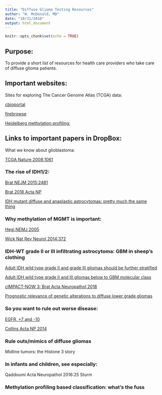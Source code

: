 ```yaml
---
title: "Diffuse Glioma Testing Resources"
author: "W. McDonald, MD"
date: "10/31/2018"
output: html_document
---
```


```r
knitr::opts_chunk$set(echo = TRUE)
```

## Purpose:

To provide a short list of resources for health care providers who take care of diffuse glioma patients.

## Important websites:
Sites for exploring The Cancer Genome Atlas (TCGA) data:

[cbioportal](http://www.cbioportal.org)

[firebrowse](http://firebrowse.org)

[Heidelberg methylation profiling:](https://www.molecularneuropathology.org/mnp)


## Links to important papers in DropBox:
What we know about glioblastoma:

[TCGA Nature 2008:1061](https://www.dropbox.com/s/or0sndekgttrs84/_Parsons-2008-An%20integrated%20genomi.pdf?dl=0)

### The rise of IDH1/2:
[Brat NEJM 2015:2481](https://www.dropbox.com/s/wk0p2mhb9yol7ox/_Brat_NEJM2015.pdf?dl=0) 

[Brat 2018 Acta NP](https://www.dropbox.com/s/u9pewa9gnxaheug/_Brat2018_Article_CIMPACT-NOWUpdate3Recommended.pdf?dl=0)  

[IDH mutant diffuse and anaplastic astrocytomas: pretty much the same thing](https://www.dropbox.com/s/ijmlhvj8om4cqg0/_ReussActaNP2015.pdf?dl=0)

### Why methylation of MGMT is important: 
[Hegi NEMJ 2005](https://www.dropbox.com/s/paqv9ey72y3u0ih/_HegiMGMT_GBM_NEJM2005.pdf?dl=0)

[Wick Nat Rev Neurol 2014:372](https://www.dropbox.com/s/gmhh05iuxrwafnu/_Wick2014NatRevNeurol.pdf?dl=0) 
   
### IDH-WT grade II or III infiltrating astrocytoma: GBM in sheep's clothing

[Adult IDH wild type grade II and grade III gliomas should be further stratified](https://www.dropbox.com/s/6slfkwv1d5wv40q/_AibaidulaNeuroOncol2017.pdf?dl=0)

[Adult IDH wild type grade II and III gliomas below to GBM molecular class](https://www.dropbox.com/s/wlp06zz1l7tkbw5/_ReussActaNP2015.407.pdf?dl=0)

[cIMPACT-NOW 3: Brat Acta Neuropathol 2018](https://www.dropbox.com/s/u9pewa9gnxaheug/_Brat2018_Article_CIMPACT-NOWUpdate3Recommended.pdf?dl=0) 

[Prognostic relevance of genetic alterations to diffuse lower grade gliomas](https://www.dropbox.com/s/t7pjpnrrkflyd0m/_AokiNeuroOncol2018.pdf?dl=0)

### So you want to rule out worse disease: 
[EGFR, +7 and -10](https://www.dropbox.com/s/6bol1opw2kae2st/_StichelActaNP2018.pdf?dl=0)

[Collins Acta NP 2014](https://www.dropbox.com/s/rm5aycdeq0zj752/_Collins-2014.pdf?dl=0) 
   
### Rule outs/mimics of diffuse gliomas 
Midline tumors: the Histone 3 story

### In infants and children, see especially:    
   Qaddoumi Acta Neuropathol 2016:25
   Sturm
   
### Methylation profiling based classification: what's the fuss


